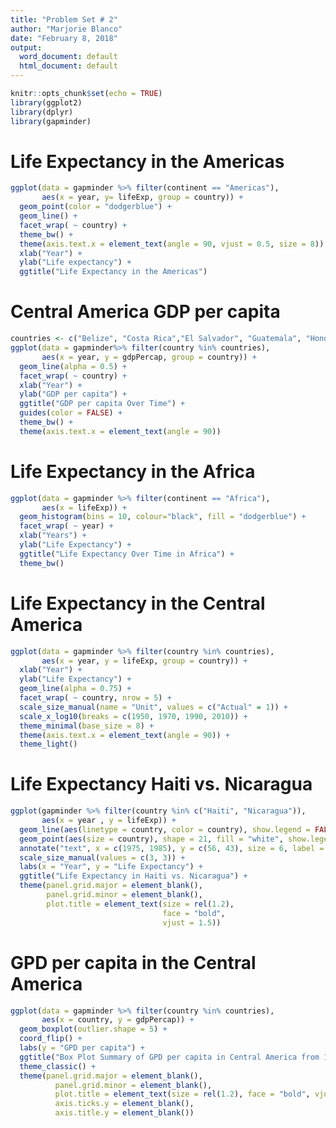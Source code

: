 ```yaml
---
title: "Problem Set # 2"
author: "Marjorie Blanco"
date: "February 8, 2018"
output:
  word_document: default
  html_document: default
---
```


```r
knitr::opts_chunk$set(echo = TRUE)
library(ggplot2)
library(dplyr)
library(gapminder)
```

# Life Expectancy in the Americas

```r
ggplot(data = gapminder %>% filter(continent == "Americas"),
       aes(x = year, y= lifeExp, group = country)) +
  geom_point(color = "dodgerblue") +
  geom_line() +
  facet_wrap( ~ country) +
  theme_bw() +
  theme(axis.text.x = element_text(angle = 90, vjust = 0.5, size = 8)) +
  xlab("Year") +
  ylab("Life expectancy") +
  ggtitle("Life Expectancy in the Americas") 
```

# Central America GDP per capita

```r
countries <- c("Belize", "Costa Rica","El Salvador", "Guatemala", "Honduras", "Nicaragua", "Panama")
ggplot(data = gapminder%>% filter(country %in% countries),
       aes(x = year, y = gdpPercap, group = country)) +
  geom_line(alpha = 0.5) +
  facet_wrap( ~ country) +
  xlab("Year") +
  ylab("GDP per capita") +
  ggtitle("GDP per capita Over Time") +
  guides(color = FALSE) +
  theme_bw() +
  theme(axis.text.x = element_text(angle = 90)) 
```

# Life Expectancy in the Africa

```r
ggplot(data = gapminder %>% filter(continent == "Africa"),
       aes(x = lifeExp)) +
  geom_histogram(bins = 10, colour="black", fill = "dodgerblue") + 
  facet_wrap( ~ year) + 
  xlab("Years") +
  ylab("Life Expectancy") +
  ggtitle("Life Expectancy Over Time in Africa") +
  theme_bw()
```

# Life Expectancy in the Central America

```r
ggplot(data = gapminder %>% filter(country %in% countries),
       aes(x = year, y = lifeExp, group = country)) +
  xlab("Year") +
  ylab("Life Expectancy") +
  geom_line(alpha = 0.75) +
  facet_wrap( ~ country, nrow = 5) + 
  scale_size_manual(name = "Unit", values = c("Actual" = 1)) +
  scale_x_log10(breaks = c(1950, 1970, 1990, 2010)) +
  theme_minimal(base_size = 8) +
  theme(axis.text.x = element_text(angle = 90)) +
  theme_light()
```

# Life Expectancy Haiti vs. Nicaragua

```r
ggplot(gapminder %>% filter(country %in% c("Haiti", "Nicaragua")),
       aes(x = year , y = lifeExp)) +
  geom_line(aes(linetype = country, color = country), show.legend = FALSE) +
  geom_point(aes(size = country), shape = 21, fill = "white", show.legend = FALSE) +
  annotate("text", x = c(1975, 1985), y = c(56, 43), size = 6, label = c("Haiti", "Nicaragua")) +
  scale_size_manual(values = c(3, 3)) +
  labs(x = "Year", y = "Life Expectancy") +
  ggtitle("Life Expectancy in Haiti vs. Nicaragua") +
  theme(panel.grid.major = element_blank(),
        panel.grid.minor = element_blank(),
        plot.title = element_text(size = rel(1.2),
                                  face = "bold",
                                  vjust = 1.5))
```

# GPD per capita in the Central America

```r
ggplot(data = gapminder %>% filter(country %in% countries),
       aes(x = country, y = gdpPercap)) +
  geom_boxplot(outlier.shape = 5) + 
  coord_flip() +
  labs(y = "GPD per capita") +
  ggtitle("Box Plot Summary of GPD per capita in Central America from 1952-2007") +
  theme_classic() +
  theme(panel.grid.major = element_blank(),
          panel.grid.minor = element_blank(),
          plot.title = element_text(size = rel(1.2), face = "bold", vjust = 1.5),
          axis.ticks.y = element_blank(),
          axis.title.y = element_blank())
```